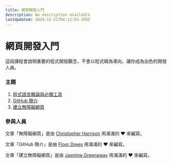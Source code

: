 ```yaml
---
title: 網頁開發入門
description: No description available
lastUpdated: 2024-12-21T06:11:54.209Z
---
```


# 網頁開發入門

這段課程會說明重要的程式開發觀念，不會以程式碼為導向，讓你成為出色的開發人員。

### 主題

1. [程式語言概論與必備工具](../1-intro-to-programming-languages/translations/README.zh-tw.md)
2. [GitHub 簡介](../2-github-basics/translations/README.zh-tw.md)
3. [建立無障礙網頁](../3-accessibility/translations/README.zh-tw.md)

### 參與人員

文章「無障礙網頁」是由 [Christopher Harrison](https://twitter.com/geektrainer) 用滿滿的 ♥️ 來編寫。

文章「GitHub 簡介」是由 [Floor Drees](https://twitter.com/floordrees) 用滿滿的 ♥️ 來編寫。

文章「建立無障礙網頁」是由  [Jasmine Greenaway](https://twitter.com/paladique) 用滿滿的 ♥️ 來編寫。

